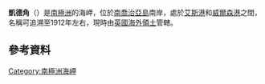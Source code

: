 {{coord|54|6|S|37|44|W|source:GNIS|display=title}}

'''凱德角'''（{{lang-en|Kade Point}}）是[[南極洲|南極洲]]的海岬，位於[[南喬治亞島|南喬治亞島]]南岸，處於[[艾斯港|艾斯港]]和[[威爾森港|威爾森港]]之間，名稱可追溯至1912年左右，現時由[[英國海外領土|英國海外領土]]管轄。

==參考資料==
{{cite gnis | type = antarid | id = 7716| name = Kade Point| accessdate = 2013-04-10}}

{{usgs-gazetteer|id=7716}}

{{Antarctica-geo-stub}}
[[Category:南極洲海岬|Category:南極洲海岬]]